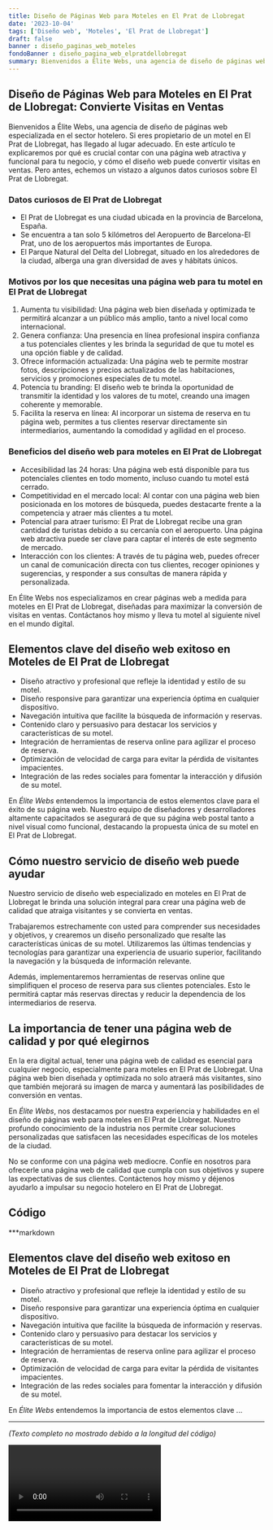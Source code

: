 ```yaml
---
title: Diseño de Páginas Web para Moteles en El Prat de Llobregat
date: '2023-10-04'
tags: ['Diseño web', 'Moteles', 'El Prat de Llobregat']
draft: false
banner : diseño_paginas_web_moteles
fondoBanner : diseño_pagina_web_elpratdellobregat
summary: Bienvenidos a Élite Webs, una agencia de diseño de páginas web especializada en el sector hotelero. Si eres propietario de un motel en El Prat de Llobregat, has llegado al lugar adecuado. En este artículo te explicaremos por qué es crucial contar con una página web atractiva y funcional para tu negocio, y cómo el diseño web puede convertir visitas en ventas. Pero antes, echemos un vistazo a algunos datos curiosos sobre El Prat de Llobregat.
---
```


## Diseño de Páginas Web para Moteles en El Prat de Llobregat: Convierte Visitas en Ventas

Bienvenidos a Élite Webs, una agencia de diseño de páginas web especializada en el sector hotelero. Si eres propietario de un motel en El Prat de Llobregat, has llegado al lugar adecuado. En este artículo te explicaremos por qué es crucial contar con una página web atractiva y funcional para tu negocio, y cómo el diseño web puede convertir visitas en ventas. Pero antes, echemos un vistazo a algunos datos curiosos sobre El Prat de Llobregat.

### Datos curiosos de El Prat de Llobregat

- El Prat de Llobregat es una ciudad ubicada en la provincia de Barcelona, España.
- Se encuentra a tan solo 5 kilómetros del Aeropuerto de Barcelona-El Prat, uno de los aeropuertos más importantes de Europa.
- El Parque Natural del Delta del Llobregat, situado en los alrededores de la ciudad, alberga una gran diversidad de aves y hábitats únicos.

### Motivos por los que necesitas una página web para tu motel en El Prat de Llobregat

1. Aumenta tu visibilidad: Una página web bien diseñada y optimizada te permitirá alcanzar a un público más amplio, tanto a nivel local como internacional.
2. Genera confianza: Una presencia en línea profesional inspira confianza a tus potenciales clientes y les brinda la seguridad de que tu motel es una opción fiable y de calidad.
3. Ofrece información actualizada: Una página web te permite mostrar fotos, descripciones y precios actualizados de las habitaciones, servicios y promociones especiales de tu motel.
4. Potencia tu branding: El diseño web te brinda la oportunidad de transmitir la identidad y los valores de tu motel, creando una imagen coherente y memorable.
5. Facilita la reserva en línea: Al incorporar un sistema de reserva en tu página web, permites a tus clientes reservar directamente sin intermediarios, aumentando la comodidad y agilidad en el proceso.

### Beneficios del diseño web para moteles en El Prat de Llobregat

- Accesibilidad las 24 horas: Una página web está disponible para tus potenciales clientes en todo momento, incluso cuando tu motel está cerrado.
- Competitividad en el mercado local: Al contar con una página web bien posicionada en los motores de búsqueda, puedes destacarte frente a la competencia y atraer más clientes a tu motel.
- Potencial para atraer turismo: El Prat de Llobregat recibe una gran cantidad de turistas debido a su cercanía con el aeropuerto. Una página web atractiva puede ser clave para captar el interés de este segmento de mercado.
- Interacción con los clientes: A través de tu página web, puedes ofrecer un canal de comunicación directa con tus clientes, recoger opiniones y sugerencias, y responder a sus consultas de manera rápida y personalizada.

En Élite Webs nos especializamos en crear páginas web a medida para moteles en El Prat de Llobregat, diseñadas para maximizar la conversión de visitas en ventas. Contáctanos hoy mismo y lleva tu motel al siguiente nivel en el mundo digital.

<GifSeo />

<Cta />

## Elementos clave del diseño web exitoso en Moteles de El Prat de Llobregat

- Diseño atractivo y profesional que refleje la identidad y estilo de su motel.
- Diseño responsive para garantizar una experiencia óptima en cualquier dispositivo.
- Navegación intuitiva que facilite la búsqueda de información y reservas.
- Contenido claro y persuasivo para destacar los servicios y características de su motel.
- Integración de herramientas de reserva online para agilizar el proceso de reserva.
- Optimización de velocidad de carga para evitar la pérdida de visitantes impacientes.
- Integración de las redes sociales para fomentar la interacción y difusión de su motel.

En *Élite Webs* entendemos la importancia de estos elementos clave para el éxito de su página web. Nuestro equipo de diseñadores y desarrolladores altamente capacitados se asegurará de que su página web postal tanto a nivel visual como funcional, destacando la propuesta única de su motel en El Prat de Llobregat.

## Cómo nuestro servicio de diseño web puede ayudar

Nuestro servicio de diseño web especializado en moteles en El Prat de Llobregat le brinda una solución integral para crear una página web de calidad que atraiga visitantes y se convierta en ventas. 

Trabajaremos estrechamente con usted para comprender sus necesidades y objetivos, y crearemos un diseño personalizado que resalte las características únicas de su motel. Utilizaremos las últimas tendencias y tecnologías para garantizar una experiencia de usuario superior, facilitando la navegación y la búsqueda de información relevante.

Además, implementaremos herramientas de reservas online que simplifiquen el proceso de reserva para sus clientes potenciales. Esto le permitirá captar más reservas directas y reducir la dependencia de los intermediarios de reserva.

## La importancia de tener una página web de calidad y por qué elegirnos

En la era digital actual, tener una página web de calidad es esencial para cualquier negocio, especialmente para moteles en El Prat de Llobregat. Una página web bien diseñada y optimizada no solo atraerá más visitantes, sino que también mejorará su imagen de marca y aumentará las posibilidades de conversión en ventas.

En *Élite Webs*, nos destacamos por nuestra experiencia y habilidades en el diseño de páginas web para moteles en El Prat de Llobregat. Nuestro profundo conocimiento de la industria nos permite crear soluciones personalizadas que satisfacen las necesidades específicas de los moteles de la ciudad.

No se conforme con una página web mediocre. Confíe en nosotros para ofrecerle una página web de calidad que cumpla con sus objetivos y supere las expectativas de sus clientes. Contáctenos hoy mismo y déjenos ayudarlo a impulsar su negocio hotelero en El Prat de Llobregat.

## Código

***markdown
## Elementos clave del diseño web exitoso en Moteles de El Prat de Llobregat

- Diseño atractivo y profesional que refleje la identidad y estilo de su motel.
- Diseño responsive para garantizar una experiencia óptima en cualquier dispositivo.
- Navegación intuitiva que facilite la búsqueda de información y reservas.
- Contenido claro y persuasivo para destacar los servicios y características de su motel.
- Integración de herramientas de reserva online para agilizar el proceso de reserva.
- Optimización de velocidad de carga para evitar la pérdida de visitantes impacientes.
- Integración de las redes sociales para fomentar la interacción y difusión de su motel.

En *Élite Webs* entendemos la importancia de estos elementos clave ...
***
*(Texto completo no mostrado debido a la longitud del código)*

<Video />

<CtaBot job='Moteles' city='El Prat de Llobregat'/>

<Gmaps query='El Prat de Llobregat+españa+maps' />